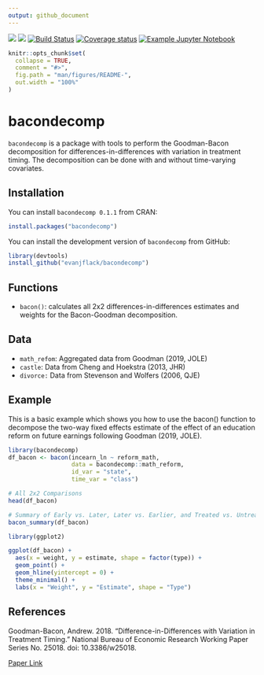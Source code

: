 ```yaml
---
output: github_document
---
```


[![](https://www.r-pkg.org/badges/version/bacondecomp?color=green)](https://cran.r-project.org/package=bacondecomp)
![](https://github.com/evanjflack/bacondecomp/workflows/R-CMD-check/badge.svg)
[![Build Status](https://travis-ci.com/evanjflack/bacondecomp.svg?branch=master)](https://travis-ci.com/evanjflack/bacondecomp)
[![Coverage status](https://codecov.io/gh/evanjflack/bacondecomp/branch/master/graph/badge.svg)](https://codecov.io/github/evanjflack/bacondecomp?branch=master)
[![Example Jupyter Notebook](https://mybinder.org/badge_logo.svg)](https://mybinder.org/v2/gh/evanjflack/bacondecomp/master?filepath=index.ipynb)

<!-- README.md is generated from README.Rmd. Please edit that file -->

```r
knitr::opts_chunk$set(
  collapse = TRUE,
  comment = "#>",
  fig.path = "man/figures/README-",
  out.width = "100%"
)
```

# bacondecomp

`bacondecomp` is a package with tools to perform the Goodman-Bacon decomposition for differences-in-differences with variation in treatment timing. The decomposition can be done with and without time-varying covariates.

## Installation

You can install `bacondecomp 0.1.1` from CRAN: 

``` r
install.packages("bacondecomp")
```

You can install the development version of `bacondecomp` from GitHub:

``` r
library(devtools)
install_github("evanjflack/bacondecomp")
```

## Functions
* `bacon()`: calculates all 2x2 differences-in-differences estimates and weights for the Bacon-Goodman decomposition.

## Data
* `math_refom`: Aggregated data from Goodman (2019, JOLE)
* `castle`: Data from Cheng and Hoekstra (2013, JHR)
* `divorce:` Data from Stevenson and Wolfers (2006, QJE)

## Example

This is a basic example which shows you how to use the bacon() function to decompose the two-way fixed effects estimate of the effect of an education reform on future earnings following Goodman (2019, JOLE).

```r
library(bacondecomp)
df_bacon <- bacon(incearn_ln ~ reform_math,
                  data = bacondecomp::math_reform,
                  id_var = "state",
                  time_var = "class")

# All 2x2 Comparisons
head(df_bacon)

# Summary of Early vs. Later, Later vs. Earlier, and Treated vs. Untreated
bacon_summary(df_bacon)
```



```r
library(ggplot2)

ggplot(df_bacon) +
  aes(x = weight, y = estimate, shape = factor(type)) +
  geom_point() +
  geom_hline(yintercept = 0) + 
  theme_minimal() +
  labs(x = "Weight", y = "Estimate", shape = "Type")
```


## References

Goodman-Bacon, Andrew. 2018. "Difference-in-Differences with Variation in Treatment Timing." National Bureau of Economic Research Working Paper Series No. 25018. doi: 10.3386/w25018.

[Paper Link](https://cdn.vanderbilt.edu/vu-my/wp-content/uploads/sites/2318/2019/07/29170757/ddtiming_7_29_2019.pdf)
